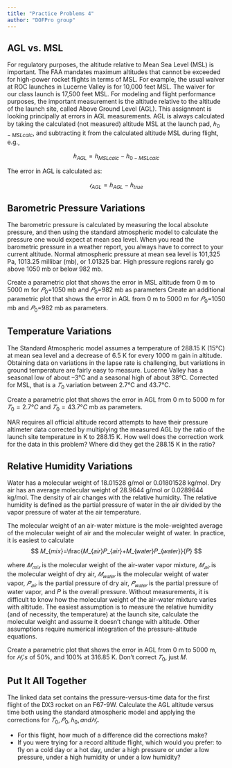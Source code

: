 ```yaml
---
title: "Practice Problems 4"
author: "DOFPro group"
---
```


## AGL vs. MSL

For regulatory purposes, the altitude relative to Mean Sea Level (MSL) is important. The FAA mandates maximum altitudes that cannot be exceeded for high-power rocket flights in terms of MSL. For example, the usual waiver at ROC launches in Lucerne Valley is for 10,000 feet MSL. The waiver for our class launch is 17,500 feet MSL. For modeling and flight performance purposes, the important measurement is the altitude relative to the altitude of the launch site, called Above Ground Level (AGL). This assignment is looking principally at errors in AGL measurements. AGL is always calculated by taking the calculated (not measured) altitude MSL at the launch pad, $ℎ_{0-MSLcalc}$, and subtracting it from the calculated altitude MSL during flight, e.g.,

$$
ℎ_{AGL}=ℎ_{MSLcalc}−ℎ_{0-MSLcalc}
$$

The error in AGL is calculated as:

$$
𝜖_{AGL}=ℎ_{AGL}−ℎ_{true}
$$

## Barometric Pressure Variations

The barometric pressure is calculated by measuring the local absolute pressure, and then using the standard atmospheric model to calculate the pressure one would expect at mean sea level. When you read the barometric pressure in a weather report, you always have to correct to your current altitude. Normal atmospheric pressure at mean sea level is 101,325 Pa, 1013.25 millibar (mb), or 1.01325 bar. High pressure regions rarely go above 1050 mb or below 982 mb.


Create a parametric plot that shows the error in MSL altitude from 0 m to 5000 m for $𝑃_0$=1050 mb and $𝑃_0$=982 mb as parameters
Create an additional parametric plot that shows the error in AGL from 0 m to 5000 m for $𝑃_0$=1050 mb and $𝑃_0$=982 mb as parameters.

## Temperature Variations

The Standard Atmospheric model assumes a temperature of 288.15 K (15°C) at mean sea level and a decrease of 6.5 K for every 1000 m gain in altitude. Obtaining data on variations in the lapse rate is challenging, but variations in ground temperature are fairly easy to measure. Lucerne Valley has a seasonal low of about –3°C and a seasonal high of about 38°C. Corrected for MSL, that is a $𝑇_0$ variation between 2.7°C and 43.7°C.

Create a parametric plot that shows the error in AGL from 0 m to 5000 m for $𝑇_0=2.7°C$ and $𝑇_0=43.7°C$ mb as parameters.

NAR requires all official altitude record attempts to have their pressure altimeter data corrected by multiplying the measured AGL by the ratio of the launch site temperature in K to 288.15 K. How well does the correction work for the data in this problem? Where did they get the 288.15 K in the ratio?

## Relative Humidity Variations

Water has a molecular weight of 18.01528 g/mol or 0.01801528 kg/mol. Dry air has an average molecular weight of 28.9644 g/mol or 0.0289644 kg/mol. The density of air changes with the relative humidity. The relative humidity is defined as the partial pressure of water in the air divided by the vapor pressure of water at the air temperature.

The molecular weight of an air-water mixture is the mole-weighted average of the molecular weight of air and the molecular weight of water. In practice, it is easiest to calculate
$$
𝑀_{𝑚𝑖𝑥}=\frac{𝑀_{𝑎𝑖𝑟}𝑃_{𝑎𝑖𝑟}+𝑀_{𝑤𝑎𝑡𝑒𝑟}𝑃_{𝑤𝑎𝑡𝑒𝑟}}{𝑃}
$$

where $𝑀_{𝑚𝑖𝑥}$ is the molecular weight of the air-water vapor mixture, $𝑀_{𝑎𝑖𝑟}$ is the molecular weight of dry air, $𝑀_{𝑤𝑎𝑡𝑒𝑟}$ is the molecular weight of water vapor, $𝑃_{𝑎𝑖𝑟}$ is the partial pressure of dry air, $𝑃_{𝑤𝑎𝑡𝑒𝑟}$ is the partial pressure of water vapor, and 𝑃 is the overall pressure. Without measurements, it is difficult to know how the molecular weight of the air-water mixture varies with altitude. The easiest assumption is to measure the relative humidity (and of necessity, the temperature) at the launch site, calculate the molecular weight and assume it doesn't change with altitude. Other assumptions require numerical integration of the pressure-altitude equations.


Create a parametric plot that shows the error in AGL from 0 m to 5000 m, for $𝐻_𝑟's$ of 50%, and 100% at 316.85 K. Don't correct $𝑇_0$, just 𝑀.

## Put It All Together

The linked data set contains the pressure-versus-time data for the first flight of the DX3 rocket on an F67-9W. Calculate the AGL altitude versus time both using the standard atmospheric model and applying the corrections for $𝑇_0, 𝑃_0, ℎ_0, and 𝐻_𝑟$.

* For this flight, how much of a difference did the corrections make?
* If you were trying for a record altitude flight, which would you prefer: to fly on a cold day or a hot day, under a high pressure or under a low pressure, under a high humidity or under a low humidity?